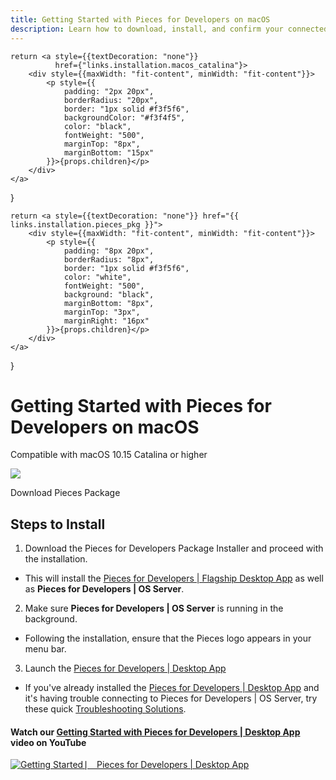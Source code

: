 ```yaml
---
title: Getting Started with Pieces for Developers on macOS
description: Learn how to download, install, and confirm your connected applications on macOS to start using Pieces for Developers
---
```


    return <a style={{textDecoration: "none"}}
              href={"links.installation.macos_catalina"}>
        <div style={{maxWidth: "fit-content", minWidth: "fit-content"}}>
            <p style={{
                padding: "2px 20px",
                borderRadius: "20px",
                border: "1px solid #f3f5f6",
                backgroundColor: "#f3f4f5",
                color: "black",
                fontWeight: "500",
                marginTop: "8px",
                marginBottom: "15px"
            }}>{props.children}</p>
        </div>
    </a>
}

    return <a style={{textDecoration: "none"}} href="{{ links.installation.pieces_pkg }}">
        <div style={{maxWidth: "fit-content", minWidth: "fit-content"}}>
            <p style={{
                padding: "8px 20px",
                borderRadius: "8px",
                border: "1px solid #f3f5f6",
                color: "white",
                fontWeight: "500",
                background: "black",
                marginBottom: "8px",
                marginTop: "3px",
                marginRight: "16px"
            }}>{props.children}</p>
        </div>
    </a>
}

<link rel="canonical" href="https://docs.pieces.app/installation-getting-started/macos" />

# Getting Started with Pieces for Developers on macOS
<ReleasePill>Compatible with macOS 10.15 Catalina or higher</ReleasePill>

<Image zoom src="https://storage.googleapis.com/pieces_static_resources/vs_code_marketplace/GIFs/INSTALL_MACOS" />

<InstallButton>Download Pieces Package</InstallButton>

## Steps to Install
1. Download the Pieces for Developers Package Installer and proceed with the installation.

- This will install the <a href="{{ links.website.pfd_desktop_install }}">Pieces for Developers | Flagship Desktop App</a> as well as **Pieces for Developers | OS Server**.

2. Make sure **Pieces for Developers | OS Server** is running in the background.

- Following the installation, ensure that the Pieces logo appears in your menu bar.

3. Launch the <a href="{{ links.installation.localhost }}">Pieces for Developers | Desktop App</a>

- If you've already installed the <a href="{{ links.website.home }}">Pieces for Developers | Desktop App</a> and it's having trouble connecting to Pieces for Developers | OS Server, try these quick <a href="{{ links.internal.faqs }}">Troubleshooting Solutions</a>.

#### Watch our <a href="{{ links.videos.getting_started_desktop }}">Getting Started with Pieces for Developers | Desktop App</a> video on YouTube

[![Getting Started ⎸ Pieces for Developers | Desktop App](https://storage.googleapis.com/pieces_static_resources/pfd_wiki/MEET_PIECES.png)](https://youtu.be/bczfW9wk8Bo)
